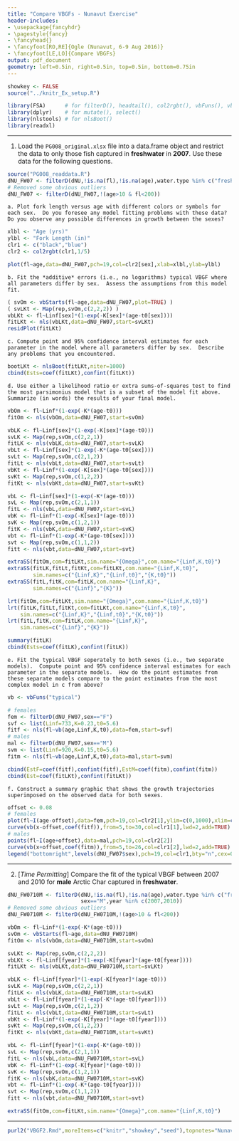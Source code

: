 ```yaml
---
title: "Compare VBGFs - Nunavut Exercise"
header-includes:
- \usepackage{fancyhdr}
- \pagestyle{fancy}
- \fancyhead{}
- \fancyfoot[RO,RE]{Ogle (Nunavut, 6-9 Aug 2016)}
- \fancyfoot[LE,LO]{Compare VBGFs}
output: pdf_document
geometry: left=0.5in, right=0.5in, top=0.5in, bottom=0.75in
---
```


```r
showkey <- FALSE
source("../knitr_Ex_setup.R")
```
```r
library(FSA)      # for filterD(), headtail(), col2rgbt(), vbFuns(), vbStart()
library(dplyr)    # for mutate(), select()
library(nlstools) # for nlsBoot()
library(readxl)
```

----

1. Load the `PG008_original.xlsx` file into a data.frame object and restrict the data to only those fish captured in **freshwater** in **2007**.  Use these data for the following questions.
```r
source("PG008_readdata.R")
dNU_FW07 <- filterD(dNU,!is.na(fl),!is.na(age),water.type %in% c("freshwater","Freshwater"),year==2007)
# Removed some obvious outliers
dNU_FW07 <- filterD(dNU_FW07,!(age>10 & fl<200))
```

    a. Plot fork length versus age with different colors or symbols for each sex.  Do you foresee any model fitting problems with these data?  Do you observe any possible differences in growth between the sexes?
```r
xlbl <- "Age (yrs)"
ylbl <- "Fork Length (in)"
clr1 <- c("black","blue")
clr2 <- col2rgbt(clr1,1/5)

plot(fl~age,data=dNU_FW07,pch=19,col=clr2[sex],xlab=xlbl,ylab=ylbl)
```

    b. Fit the *additive* errors (i.e., no logarithms) typical VBGF where all parameters differ by sex.  Assess the assumptions from this model fit.
```r
( svOm <- vbStarts(fl~age,data=dNU_FW07,plot=TRUE) )
( svLKt <- Map(rep,svOm,c(2,2,2)) )
vbLKt <- fl~Linf[sex]*(1-exp(-K[sex]*(age-t0[sex])))
fitLKt <- nls(vbLKt,data=dNU_FW07,start=svLKt)
residPlot(fitLKt)
```

    c. Compute point and 95% confidence interval estimates for each parameter in the model where all parameters differ by sex.  Describe any problems that you encountered.
```r
bootLKt <- nlsBoot(fitLKt,niter=1000)
cbind(Ests=coef(fitLKt),confint(fitLKt))
```

    d. Use either a likelihood ratio or extra sums-of-squares test to find the most parsimonius model that is a subset of the model fit above.  Summarize (in words) the results of your final model.
```r
vbOm <- fl~Linf*(1-exp(-K*(age-t0)))
fitOm <- nls(vbOm,data=dNU_FW07,start=svOm)

vbLK <- fl~Linf[sex]*(1-exp(-K[sex]*(age-t0)))
svLK <- Map(rep,svOm,c(2,2,1))
fitLK <- nls(vbLK,data=dNU_FW07,start=svLK)
vbLt <- fl~Linf[sex]*(1-exp(-K*(age-t0[sex])))
svLt <- Map(rep,svOm,c(2,1,2))
fitLt <- nls(vbLt,data=dNU_FW07,start=svLt)
vbKt <- fl~Linf*(1-exp(-K[sex]*(age-t0[sex])))
svKt <- Map(rep,svOm,c(1,2,2))
fitKt <- nls(vbKt,data=dNU_FW07,start=svKt)

vbL <- fl~Linf[sex]*(1-exp(-K*(age-t0)))
svL <- Map(rep,svOm,c(2,1,1))
fitL <- nls(vbL,data=dNU_FW07,start=svL)
vbK <- fl~Linf*(1-exp(-K[sex]*(age-t0)))
svK <- Map(rep,svOm,c(1,2,1))
fitK <- nls(vbK,data=dNU_FW07,start=svK)
vbt <- fl~Linf*(1-exp(-K*(age-t0[sex])))
svt <- Map(rep,svOm,c(1,1,2))
fitt <- nls(vbt,data=dNU_FW07,start=svt)

extraSS(fitOm,com=fitLKt,sim.name="{Omega}",com.name="{Linf,K,t0}")
extraSS(fitLK,fitLt,fitKt,com=fitLKt,com.name="{Linf,K,t0}",
        sim.names=c("{Linf,K}","{Linf,t0}","{K,t0}"))
extraSS(fitL,fitK,com=fitLK,com.name="{Linf,K}",
        sim.names=c("{Linf}","{K}"))

lrt(fitOm,com=fitLKt,sim.name="{Omega}",com.name="{Linf,K,t0}")
lrt(fitLK,fitLt,fitKt,com=fitLKt,com.name="{Linf,K,t0}",
    sim.names=c("{Linf,K}","{Linf,t0}","{K,t0}"))
lrt(fitL,fitK,com=fitLK,com.name="{Linf,K}",
    sim.names=c("{Linf}","{K}"))

summary(fitLK)
cbind(Ests=coef(fitLK),confint(fitLK))
```

    e. Fit the typical VBGF seperately to both sexes (i.e., two separate models).  Compute point and 95% confidence interval estimates for each parameter in the separate models.  How do the point estimates from these separate models compare to the point estimates from the most complex model in c from above?
```r
vb <- vbFuns("typical")

# females
fem <- filterD(dNU_FW07,sex=="F")
svf <- list(Linf=733,K=0.23,t0=5.6)
fitf <- nls(fl~vb(age,Linf,K,t0),data=fem,start=svf)
# males
mal <- filterD(dNU_FW07,sex=="M")
svm <- list(Linf=920,K=0.15,t0=5.6)
fitm <- nls(fl~vb(age,Linf,K,t0),data=mal,start=svm)

cbind(EstF=coef(fitf),confint(fitf),EstM=coef(fitm),confint(fitm))
cbind(Est=coef(fitLKt),confint(fitLKt))
```

    f. Construct a summary graphic that shows the growth trajectories superimposed on the observed data for both sexes.
```r
offset <- 0.08
# females
plot(fl~I(age-offset),data=fem,pch=19,col=clr2[1],ylim=c(0,1000),xlim=c(3,30),xlab=xlbl,ylab=ylbl)
curve(vb(x-offset,coef(fitf)),from=5,to=30,col=clr1[1],lwd=2,add=TRUE)
# males
points(fl~I(age+offset),data=mal,pch=19,col=clr2[2])
curve(vb(x+offset,coef(fitm)),from=5,to=26,col=clr1[2],lwd=2,add=TRUE)
legend("bottomright",levels(dNU_FW07$sex),pch=19,col=clr1,bty="n",cex=0.8)
```

----

2. [*Time Permitting*] Compare the fit of the typical VBGF between 2007 and 2010 for **male** Arctic Char captured in **freshwater**.

```r
dNU_FW0710M <- filterD(dNU,!is.na(fl),!is.na(age),water.type %in% c("freshwater","Freshwater"),
                       sex=="M",year %in% c(2007,2010))
# Removed some obvious outliers
dNU_FW0710M <- filterD(dNU_FW0710M,!(age>10 & fl<200))

vbOm <- fl~Linf*(1-exp(-K*(age-t0)))
svOm <- vbStarts(fl~age,data=dNU_FW0710M)
fitOm <- nls(vbOm,data=dNU_FW0710M,start=svOm)

svLKt <- Map(rep,svOm,c(2,2,2))
vbLKt <- fl~Linf[fyear]*(1-exp(-K[fyear]*(age-t0[fyear])))
fitLKt <- nls(vbLKt,data=dNU_FW0710M,start=svLKt)

vbLK <- fl~Linf[fyear]*(1-exp(-K[fyear]*(age-t0)))
svLK <- Map(rep,svOm,c(2,2,1))
fitLK <- nls(vbLK,data=dNU_FW0710M,start=svLK)
vbLt <- fl~Linf[fyear]*(1-exp(-K*(age-t0[fyear])))
svLt <- Map(rep,svOm,c(2,1,2))
fitLt <- nls(vbLt,data=dNU_FW0710M,start=svLt)
vbKt <- fl~Linf*(1-exp(-K[fyear]*(age-t0[fyear])))
svKt <- Map(rep,svOm,c(1,2,2))
fitKt <- nls(vbKt,data=dNU_FW0710M,start=svKt)

vbL <- fl~Linf[fyear]*(1-exp(-K*(age-t0)))
svL <- Map(rep,svOm,c(2,1,1))
fitL <- nls(vbL,data=dNU_FW0710M,start=svL)
vbK <- fl~Linf*(1-exp(-K[fyear]*(age-t0)))
svK <- Map(rep,svOm,c(1,2,1))
fitK <- nls(vbK,data=dNU_FW0710M,start=svK)
vbt <- fl~Linf*(1-exp(-K*(age-t0[fyear])))
svt <- Map(rep,svOm,c(1,1,2))
fitt <- nls(vbt,data=dNU_FW0710M,start=svt)

extraSS(fitOm,com=fitLKt,sim.name="{Omega}",com.name="{Linf,K,t0}")
```


----
```r
purl2("VBGF2.Rmd",moreItems=c("knitr","showkey","seed"),topnotes="Nunavut 6-9-Aug-16")
```
